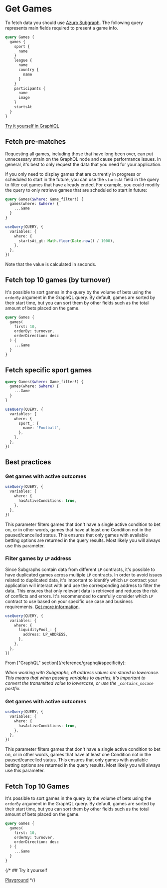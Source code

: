 
# Get Games

To fetch data you should use [Azuro Subgraph](/subgraph/overview). The following query represents main fields required
to present a game info.

```graphql
query Games {
  games {
    sport {
      name
    }
    league {
      name
      country {
        name
      }
    }
    participants {
      name
      image
    }
    startsAt
  }
}
```

[Try it yourself in GraphiQL](https://api.thegraph.com/subgraphs/name/azuro-protocol/azuro-api-gnosis-v3/graphql?query=query+Games+%7B%0A++games%28first%3A+1%29+%7B%0A++++...Game%0A++%7D%0A%7D%0A%0Afragment+Game+on+Game+%7B%0A++sport+%7B%0A++++name%0A++%7D%0A++league+%7B%0A++++name%0A++++country+%7B%0A++++++name%0A++++%7D%0A++%7D%0A++participants+%7B%0A++++name%0A++++image%0A++%7D%0A++startsAt%0A%7D&operationName=Games)


## Fetch pre-matches

<Callout type="warning" emoji="⚠️">
  Requesting all games, including those that have long been over, can put unnecessary strain on the GraphQL node and
  cause performance issues. In general, it's best to only request the data that you need for your application.
</Callout>

If you only need to display games that are currently in progress or scheduled to start in the future, you can use the
`startsAt` field in the query to filter out games that have already ended. For example, you could modify the query to
only retrieve games that are scheduled to start in future:

```graphql
query Games($where: Game_filter!) {
  games(where: $where) {
    ...Game
  }
}
```
```ts
useQuery(QUERY, {
  variables: {
    where: {
      startsAt_gt: Math.floor(Date.now() / 1000),
    },
  },
})
```

<Callout type="info" emoji="ℹ">
  Note that the value is calculated in seconds.
</Callout>


## Fetch top 10 games (by turnover)

It's possible to sort games in the query by the volume of bets using the `orderBy` argument in the GraphQL query.
By default, games are sorted by their start time, but you can sort them by other fields such as the total amount of bets
placed on the game.

```graphql
query Games {
  games(
    first: 10,
    orderBy: turnover,
    orderDirection: desc
  ) {
    ...Game
  }
}
```


## Fetch specific sport games

```graphql
query Games($where: Game_filter!) {
  games(where: $where) {
    ...Game
  }
}
```
```ts
useQuery(QUERY, {
  variables: {
    where: {
      sport_: {
        name: 'Football',
      },
    },
  },
})
```


## Best practices

### Get games with active outcomes

```ts
useQuery(QUERY, {
  variables: {
    where: {
      hasActiveConditions: true,
    },
  },
})
```

This parameter filters games that don't have a single active condition to bet on, or in other words, games that have
at least one Condition not in the paused/cancelled status. This ensures that only games with available betting options
are returned in the query results. Most likely you will always use this parameter.

### Filter games by `LP` address

Since Subgraphs contain data from different `LP` contracts, it's possible to have duplicated games across multiple
`LP` contracts. In order to avoid issues related to duplicated data, it's important to identify which `LP` contract
your application will interact with and use the corresponding address to filter the data. This ensures that only relevant
data is retrieved and reduces the risk of conflicts and errors. It's recommended to carefully consider which `LP`
contract to use based on your specific use case and business requirements.
[Get more information](/apis/subgraph/highlights#entity-duplications).

```ts
useQuery(QUERY, {
  variables: {
    where: {
      liquidityPool_: {
        address: LP_ADDRESS,
      },
    },
  },
})
```

<Callout type="warning" emoji="⚠️">
  From ["GraphQL" section](/reference/graphql#specificity):

  _When working with Subgraphs, all address values are stored in lowercase. This means that when passing variables to
  queries, it's important to convert the transmitted value to lowercase, or use the `_contains_nocase` postfix._
</Callout>


### Get games with active outcomes

```ts
useQuery(QUERY, {
  variables: {
    where: {
      hasActiveConditions: true,
    },
  },
})
```

This parameter filters games that don't have a single active condition to bet on, or in other words, games that have
at least one Condition not in the paused/cancelled status. This ensures that only games with available betting options
are returned in the query results. Most likely you will always use this parameter.


## Fetch Top 10 Games

It's possible to sort games in the query by the volume of bets using the `orderBy` argument in the GraphQL query.
By default, games are sorted by their start time, but you can sort them by other fields such as the total amount of bets
placed on the game.

```graphql
query Games {
  games(
    first: 10,
    orderBy: turnover,
    orderDirection: desc
  ) {
    ...Game
  }
}
```


{/* ## Try it yourself

[Playground](https://stackblitz.com/edit/react-ts-upfhof?file=App.tsx) */}
